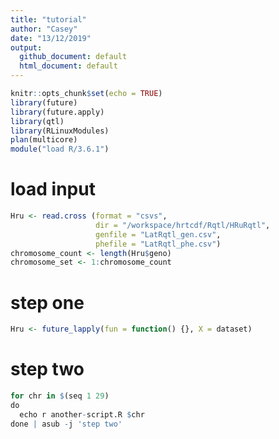 ```yaml
---
title: "tutorial"
author: "Casey"
date: "13/12/2019"
output: 
  github_document: default
  html_document: default
---
```


```r
knitr::opts_chunk$set(echo = TRUE)
library(future)
library(future.apply)
library(qtl)
library(RLinuxModules)
plan(multicore)
module("load R/3.6.1")
```

# load input

```r
Hru <- read.cross (format = "csvs",
                   dir = "/workspace/hrtcdf/Rqtl/HRuRqtl",
                   genfile = "LatRqtl_gen.csv", 
                   phefile = "LatRqtl_phe.csv")
chromosome_count <- length(Hru$geno)
chromosome_set <- 1:chromosome_count
```

# step one


```r
Hru <- future_lapply(fun = function() {}, X = dataset)
```

# step two

```r
for chr in $(seq 1 29)
do
  echo r another-script.R $chr
done | asub -j 'step two'
```
